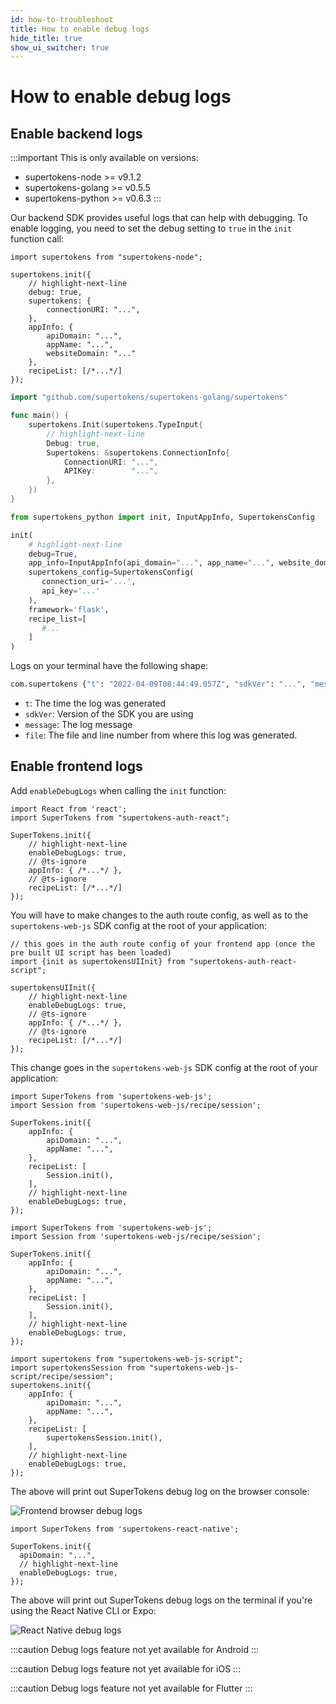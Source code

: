 ```yaml
---
id: how-to-troubleshoot
title: How to enable debug logs
hide_title: true
show_ui_switcher: true
---
```


<!-- ./emailpassword/troubleshooting/how-to-troubleshoot.mdx -->


# How to enable debug logs

## Enable backend logs

:::important
This is only available on versions:
- supertokens-node >= v9.1.2
- supertokens-golang >= v0.5.5
- supertokens-python >= v0.6.3
:::

Our backend SDK provides useful logs that can help with debugging. To enable logging, you need to set the debug setting to `true` in the `init` function call:

<BackendSDKTabs>
<TabItem value="nodejs">

```tsx
import supertokens from "supertokens-node";

supertokens.init({
    // highlight-next-line
    debug: true,
    supertokens: {
        connectionURI: "...",
    },
    appInfo: {
        apiDomain: "...",
        appName: "...",
        websiteDomain: "..."
    },
    recipeList: [/*...*/]
});
```

</TabItem>
<TabItem value="go">

```go
import "github.com/supertokens/supertokens-golang/supertokens"

func main() {
    supertokens.Init(supertokens.TypeInput{
        // highlight-next-line
        Debug: true,
        Supertokens: &supertokens.ConnectionInfo{
            ConnectionURI: "...",
            APIKey:        "...",
        },
    })
}

```

</TabItem>
<TabItem value="python">

```python
from supertokens_python import init, InputAppInfo, SupertokensConfig

init(
    # highlight-next-line
    debug=True,
    app_info=InputAppInfo(api_domain="...", app_name="...", website_domain="..."),
    supertokens_config=SupertokensConfig(
       connection_uri='...',
       api_key='...'
    ),
    framework='flask', 
    recipe_list=[
       #...
    ]
)
```

</TabItem>
</BackendSDKTabs>

Logs on your terminal have the following shape:
```bash
com.supertokens {"t": "2022-04-09T08:44:49.057Z", "sdkVer": "...", "message": "Started SuperTokens with debug logging (supertokens.init called)", "file": "..."}
```

- `t`: The time the log was generated
- `sdkVer`: Version of the SDK you are using
- `message`: The log message
- `file`: The file and line number from where this log was generated.

## Enable frontend logs

Add `enableDebugLogs` when calling the `init` function:

<PreBuiltOrCustomUISwitcher>

<PreBuiltUIContent>

<FrontendPreBuiltUITabs>

<TabItem value="reactjs">

```tsx
import React from 'react';
import SuperTokens from "supertokens-auth-react";

SuperTokens.init({
    // highlight-next-line
    enableDebugLogs: true,
    // @ts-ignore
    appInfo: { /*...*/ },
    // @ts-ignore
    recipeList: [/*...*/]
});
```

</TabItem>

<TabItem value="angular">

You will have to make changes to the auth route config, as well as to the `supertokens-web-js` SDK config at the root of your application:

```tsx
// this goes in the auth route config of your frontend app (once the pre built UI script has been loaded)
import {init as supertokensUIInit} from "supertokens-auth-react-script";

supertokensUIInit({
    // highlight-next-line
    enableDebugLogs: true,
    // @ts-ignore
    appInfo: { /*...*/ },
    // @ts-ignore
    recipeList: [/*...*/]
});
```

This change goes in the `supertokens-web-js` SDK config at the root of your application:

```tsx
import SuperTokens from 'supertokens-web-js';
import Session from 'supertokens-web-js/recipe/session';

SuperTokens.init({
    appInfo: {
        apiDomain: "...",
        appName: "...",
    },
    recipeList: [
        Session.init(),
    ],
    // highlight-next-line
    enableDebugLogs: true,
});
```

</TabItem>

</FrontendPreBuiltUITabs>

</PreBuiltUIContent>

<CustomUIContent>

<FrontendCustomUITabs>
<TabItem value="web">

<NpmOrScriptTabs>
<TabItem value="npm">

```tsx
import SuperTokens from 'supertokens-web-js';
import Session from 'supertokens-web-js/recipe/session';

SuperTokens.init({
    appInfo: {
        apiDomain: "...",
        appName: "...",
    },
    recipeList: [
        Session.init(),
    ],
    // highlight-next-line
    enableDebugLogs: true,
});
```

</TabItem>
<TabItem value="script">

```tsx
import supertokens from "supertokens-web-js-script";
import supertokensSession from "supertokens-web-js-script/recipe/session";
supertokens.init({
    appInfo: {
        apiDomain: "...",
        appName: "...",
    },
    recipeList: [
        supertokensSession.init(),
    ],
    // highlight-next-line
    enableDebugLogs: true,
});
```

</TabItem>
</NpmOrScriptTabs>

The above will print out SuperTokens debug log on the browser console:

<img src="/img/front-debug-logs.png" alt="Frontend browser debug logs" />

</TabItem>

<TabItem value="mobile">

<FrontendMobileSubTabs>

<TabItem value="reactnative">

```tsx
import SuperTokens from 'supertokens-react-native';

SuperTokens.init({
  apiDomain: "...",
  // highlight-next-line
  enableDebugLogs: true,
});
```

The above will print out SuperTokens debug logs on the terminal if you're using the React Native CLI or Expo:

<img src="/img/react-native-debug-logs.png" alt="React Native debug logs" />

</TabItem>


<TabItem value="android">

:::caution
Debug logs feature not yet available for Android
:::

</TabItem>

<TabItem value="ios">

:::caution
Debug logs feature not yet available for iOS
:::

</TabItem>

<TabItem value="flutter">

:::caution
Debug logs feature not yet available for Flutter
:::

</TabItem>

</FrontendMobileSubTabs>

</TabItem>

</FrontendCustomUITabs>

</CustomUIContent>

</PreBuiltOrCustomUISwitcher>
